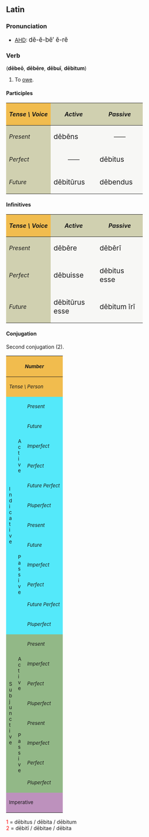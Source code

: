==Latin==
===Pronunciation===
*[[AHD]]: <big> d&#277;-&#277;-b&#277;&prime; &#277;-r&#277; </big>

===Verb===
('''d&#275;be&#333;''', '''d&#275;b&#275;re''', '''d&#275;bu&#299;''', '''d&#275;bitum''')
# To [[owe]].

====Participles====
{| cellpadding="5" border="1"
!style="background:#F1BC4E;"| ''Tense \ Voice''
!style="background:#D0D0B0;"| ''Active''
!style="background:#D0D0B0;"| ''Passive''
|-
!style="background:#D0D0B0;"| ''Present''
|style="background:#F7F7F5;" width=110px| <big> d&#275;b&#275;ns
|style="background:#F7F7F5;" align="center" width=110px| &mdash;&mdash;
|-
!style="background:#D0D0B0;"| ''Perfect''
|style="background:#F7F7F5;" align="center"| &mdash;&mdash;
|style="background:#F7F7F5;"| <big> d&#275;bitus
|-
!style="background:#D0D0B0;"| ''Future''
|style="background:#F7F7F5;"| <big> d&#275;bit&#363;rus
|style="background:#F7F7F5;"| <big> d&#275;bendus
|}

====Infinitives====
{| cellpadding="5" border="1"
!style="background:#F1BC4E;"| ''Tense \ Voice''
!style="background:#D0D0B0;"| ''Active''
!style="background:#D0D0B0;"| ''Passive''
|-
!style="background:#D0D0B0;"| ''Present''
|style="background:#F7F7F5;" width=110px| <big> d&#275;b&#275;re
|style="background:#F7F7F5;" width=110px| <big> d&#275;b&#275;r&#299;
|-
!style="background:#D0D0B0;"| ''Perfect''
|style="background:#F7F7F5;"| <big> d&#275;buisse
|style="background:#F7F7F5;"| <big> d&#275;bitus esse
|-
!style="background:#D0D0B0;"| ''Future''
|style="background:#F7F7F5;"| <big> d&#275;bit&#363;rus esse
|style="background:#F7F7F5;"| <big> d&#275;bitum &#299;r&#299;
|}

====Conjugation====
Second conjugation (2).
{| border="1" cellpadding="2"
!style="background:#F1BC4E;" colspan=3| <small>''Number''
!style="background:#F1BC4E;" colspan=3| <small>''Singular''
!style="background:#F1BC4E;" colspan=3| <small>''Plural''
|-
!style="background:#F1BC4E;" colspan=3| <small>''Tense \ Person''
!style="background:#F1BC4E;"| <small>''1.''
!style="background:#F1BC4E;"| <small>''2.''
!style="background:#F1BC4E;"| <small>''3.''
!style="background:#F1BC4E;"| <small>''11.''
!style="background:#F1BC4E;"| <small>''22.''
!style="background:#F1BC4E;"| <small>''33.''
|-
!style="background:#54E9FA;" rowspan=12|<small>I<br>n<br>d<br>i<br>c<br>a<br>t<br>i<br>v<br>e
!style="background:#54E9FA;" rowspan=6|<small>A<br>c<br>t<br>i<br>v<br>e
!style="background:#54E9FA;"|<small>''Present''
|style="background:#FBFCE4;"|d&#275;be&#333;
|style="background:#FBFCE4;"|d&#275;b&#275;s
|style="background:#FBFCE4;"|d&#275;bet
|style="background:#FBFCE4;"|d&#275;b&#275;mus
|style="background:#FBFCE4;"|d&#275;b&#275;tis
|style="background:#FBFCE4;"|d&#275;bent
|-
!style="background:#54E9FA;"| <small>''Future''
|style="background:#FBFCE4;"|d&#275;b&#275;b&#333;
|style="background:#FBFCE4;"|d&#275;b&#275;bis
|style="background:#FBFCE4;"|d&#275;b&#275;bit
|style="background:#FBFCE4;"|d&#275;b&#275;bimus
|style="background:#FBFCE4;"|d&#275;b&#275;bitis
|style="background:#FBFCE4;"|d&#275;b&#275;bunt
|-
!style="background:#54E9FA;"| <small>''Imperfect''
|style="background:#FBFCE4;"|d&#275;b&#275;bam
|style="background:#FBFCE4;"|d&#275;b&#275;b&#257;s
|style="background:#FBFCE4;"|d&#275;b&#275;bat
|style="background:#FBFCE4;"|d&#275;b&#275;b&#257;mus
|style="background:#FBFCE4;"|d&#275;b&#275;b&#257;tis
|style="background:#FBFCE4;"|d&#275;b&#275;bant
|-
!style="background:#54E9FA;"| <small>''Perfect''
|style="background:#FBFCE4;"|d&#275;bu&#299;
|style="background:#FBFCE4;"|d&#275;buist&#299;
|style="background:#FBFCE4;"|d&#275;buit
|style="background:#FBFCE4;"|d&#275;buimus
|style="background:#FBFCE4;"|d&#275;buistis
|style="background:#FBFCE4;"|d&#275;bu&#275;runt
|-
!style="background:#54E9FA;"| <small>''Future Perfect''
|style="background:#FBFCE4;"|d&#275;buer&#333;
|style="background:#FBFCE4;"|d&#275;bueris
|style="background:#FBFCE4;"|d&#275;buerit
|style="background:#FBFCE4;"|d&#275;buerimus
|style="background:#FBFCE4;"|d&#275;bueritis
|style="background:#FBFCE4;"|d&#275;buerint
|-
!style="background:#54E9FA;"| <small>''Pluperfect''
|style="background:#FBFCE4;"|d&#275;bueram
|style="background:#FBFCE4;"|d&#275;buer&#257;s
|style="background:#FBFCE4;"|d&#275;buerat
|style="background:#FBFCE4;"|d&#275;buer&#257;mus
|style="background:#FBFCE4;"|d&#275;buer&#257;tis
|style="background:#FBFCE4;"|d&#275;buerant
|-
!style="background:#54E9FA;" rowspan=6| <small>P<br>a<br>s<br>s<br>i<br>v<br>e
!style="background:#54E9FA;"|<small>''Present''
|style="background:#FBFCE4;"|d&#275;beor
|style="background:#FBFCE4;"|d&#275;b&#275;ris
|style="background:#FBFCE4;"|d&#275;b&#275;tur
|style="background:#FBFCE4;"|d&#275;b&#275;mur
|style="background:#FBFCE4;"|d&#275;b&#275;min&#299;
|style="background:#FBFCE4;"|d&#275;bentur
|-
!style="background:#54E9FA;"|<small>''Future''
|style="background:#FBFCE4;"|d&#275;b&#275;bor
|style="background:#FBFCE4;"|d&#275;b&#275;beris
|style="background:#FBFCE4;"|d&#275;b&#275;bitur
|style="background:#FBFCE4;"|d&#275;b&#275;bimur
|style="background:#FBFCE4;"|d&#275;b&#275;bimin&#299;
|style="background:#FBFCE4;"|d&#275;b&#275;buntur
|-
!style="background:#54E9FA;"|<small>''Imperfect''
|style="background:#FBFCE4;"|d&#275;b&#275;bar
|style="background:#FBFCE4;"|d&#275;b&#275;b&#257;ris
|style="background:#FBFCE4;"|d&#275;b&#275;b&#257;tur
|style="background:#FBFCE4;"|d&#275;b&#275;b&#257;mur
|style="background:#FBFCE4;"|d&#275;b&#275;b&#257;min&#299;
|style="background:#FBFCE4;"|d&#275;b&#275;bantur
|-
!style="background:#54E9FA;"|<small>''Perfect''
|style="background:#FBFCE4;"|d&#275;bitus<font color="red"><sup>1</sup></font><br>sum
|style="background:#FBFCE4;"|d&#275;bitus<font color="red"><sup>1</sup></font><br>es
|style="background:#FBFCE4;"|d&#275;bitus<font color="red"><sup>1</sup></font><br>est
|style="background:#FBFCE4;"|d&#275;bit&#299; <font color="red"><sup>2</sup></font><br>sumus
|style="background:#FBFCE4;"|d&#275;bit&#299; <font color="red"><sup>2</sup></font><br>estis
|style="background:#FBFCE4;"|d&#275;bit&#299; <font color="red"><sup>2</sup></font><br>sunt
|-
!style="background:#54E9FA;"|<small>''Future Perfect''
|style="background:#FBFCE4;"|d&#275;bitus<font color="red"><sup>1</sup></font><br>er&#333;
|style="background:#FBFCE4;"|d&#275;bitus<font color="red"><sup>1</sup></font><br>eris
|style="background:#FBFCE4;"|d&#275;bitus<font color="red"><sup>1</sup></font><br>erit
|style="background:#FBFCE4;"|d&#275;bit&#299; <font color="red"><sup>2</sup></font><br>erimus
|style="background:#FBFCE4;"|d&#275;bit&#299; <font color="red"><sup>2</sup></font><br>eritis
|style="background:#FBFCE4;"|d&#275;bit&#299; <font color="red"><sup>2</sup></font><br>erunt
|-
!style="background:#54E9FA;"|<small>''Pluperfect''
|style="background:#FBFCE4;"|d&#275;bitus<font color="red"><sup>1</sup></font><br>eram
|style="background:#FBFCE4;"|d&#275;bitus<font color="red"><sup>1</sup></font><br>er&#257;s
|style="background:#FBFCE4;"|d&#275;bitus<font color="red"><sup>1</sup></font><br>erat
|style="background:#FBFCE4;"|d&#275;bit&#299; <font color="red"><sup>2</sup></font><br>er&#257;mus
|style="background:#FBFCE4;"|d&#275;bit&#299; <font color="red"><sup>2</sup></font><br>er&#257;tis
|style="background:#FBFCE4;"|d&#275;bit&#299; <font color="red"><sup>2</sup></font><br>erant
|-
!style="background:#92B887;" rowspan=8|<small>S<br>u<br>b<br>j<br>u<br>n<br>c<br>t<br>i<br>v<br>e
!style="background:#92B887;" rowspan=4|<small>A<br>c<br>t<br>i<br>v<br>e
!style="background:#92B887;"|<small>''Present''
|style="background:#E7FEE9;"| d&#275;beam
|style="background:#E7FEE9;"| d&#275;be&#257;s
|style="background:#E7FEE9;"| d&#275;beat
|style="background:#E7FEE9;"| d&#275;be&#257;mus
|style="background:#E7FEE9;"| d&#275;be&#257;tis
|style="background:#E7FEE9;"| d&#275;beant
|-
!style="background:#92B887;"|<small>''Imperfect''
|style="background:#E7FEE9;"| d&#275;b&#275;rem
|style="background:#E7FEE9;"| d&#275;b&#275;r&#275;s
|style="background:#E7FEE9;"| d&#275;b&#275;ret
|style="background:#E7FEE9;"| d&#275;b&#275;r&#275;mus
|style="background:#E7FEE9;"| d&#275;b&#275;r&#275;tis
|style="background:#E7FEE9;"| d&#275;b&#275;rent
|-
!style="background:#92B887;"|<small>''Perfect''
|style="background:#E7FEE9;"| d&#275;buerim
|style="background:#E7FEE9;"| d&#275;buer&#299;s
|style="background:#E7FEE9;"| d&#275;buerit
|style="background:#E7FEE9;"| d&#275;buer&#299;mus
|style="background:#E7FEE9;"| d&#275;buer&#299;tis
|style="background:#E7FEE9;"| d&#275;buerint
|-
!style="background:#92B887;"|<small>''Pluperfect''
|style="background:#E7FEE9;"| d&#275;buissem
|style="background:#E7FEE9;"| d&#275;buiss&#275;s
|style="background:#E7FEE9;"| d&#275;buisset
|style="background:#E7FEE9;"| d&#275;buiss&#275;mus
|style="background:#E7FEE9;"| d&#275;buiss&#275;tis
|style="background:#E7FEE9;"| d&#275;buissent
|-
!style="background:#92B887;" rowspan=4|<small>P<br>a<br>s<br>s<br>i<br>v<br>e
!style="background:#92B887;"|<small>''Present''
|style="background:#E7FEE9;"| d&#275;bear
|style="background:#E7FEE9;"| d&#275;be&#257;ris
|style="background:#E7FEE9;"| d&#275;be&#257;tur
|style="background:#E7FEE9;"| d&#275;be&#257;mur
|style="background:#E7FEE9;"| d&#275;be&#257;min&#299;
|style="background:#E7FEE9;"| d&#275;beantur
|-
!style="background:#92B887;"|<small>''Imperfect''
|style="background:#E7FEE9;"| d&#275;b&#275;rer
|style="background:#E7FEE9;"| d&#275;b&#275;r&#275;ris
|style="background:#E7FEE9;"| d&#275;b&#275;r&#275;tur
|style="background:#E7FEE9;"| d&#275;b&#275;r&#275;mur
|style="background:#E7FEE9;"| d&#275;b&#275;r&#275;min&#299;
|style="background:#E7FEE9;"| d&#275;b&#275;rentur
|-
!style="background:#92B887;"|<small>''Perfect''
|style="background:#E7FEE9;"|d&#275;bitus<font color="red"><sup>1</sup></font><br>sim
|style="background:#E7FEE9;"|d&#275;bitus<font color="red"><sup>1</sup></font><br>s&#299;s
|style="background:#E7FEE9;"|d&#275;bitus<font color="red"><sup>1</sup></font><br>sit
|style="background:#E7FEE9;"|d&#275;bit&#299; <font color="red"><sup>2</sup></font><br>s&#299;mus
|style="background:#E7FEE9;"|d&#275;bit&#299; <font color="red"><sup>2</sup></font><br>s&#299;tis
|style="background:#E7FEE9;"|d&#275;bit&#299; <font color="red"><sup>2</sup></font><br>sint
|-
!style="background:#92B887;"|<small>''Pluperfect''
|style="background:#E7FEE9;"|d&#275;bitus<font color="red"><sup>1</sup></font><br>essem
|style="background:#E7FEE9;"|d&#275;bitus<font color="red"><sup>1</sup></font><br>ess&#275;s
|style="background:#E7FEE9;"|d&#275;bitus<font color="red"><sup>1</sup></font><br>esset
|style="background:#E7FEE9;"|d&#275;bit&#299; <font color="red"><sup>2</sup></font><br>ess&#275;mus
|style="background:#E7FEE9;"|d&#275;bit&#299; <font color="red"><sup>2</sup></font><br>ess&#275;tis
|style="background:#E7FEE9;"|d&#275;bit&#299; <font color="red"><sup>2</sup></font><br>essent
|-
!style="background:#BD91BD;" colspan=3| <small>Imperative
|style="background:#FCF2E9;" align="center"|&mdash;&mdash;
|style="background:#FCF2E9;"| d&#275;b&#275;
|style="background:#FCF2E9;" align="center"|&mdash;&mdash;
|style="background:#FCF2E9;" align="center"|&mdash;&mdash;
|style="background:#FCF2E9;"| d&#275;b&#275;te
|style="background:#FCF2E9;" align="center"|&mdash;&mdash;
|}
<font color="red"> 1 </font> = d&#275;bitus / d&#275;bita / d&#275;bitum  <br>
<font color="red"> 2 </font> = d&#275;bit&#299; / d&#275;bitae / d&#275;bita <br>